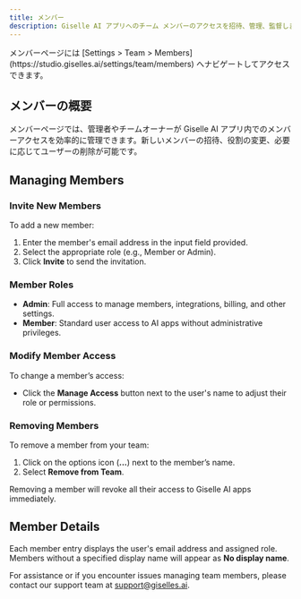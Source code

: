 ```yaml
---
title: メンバー
description: Giselle AI アプリへのチーム メンバーのアクセスを招待、管理、監督します。
---
```


<Info>
メンバーページには [Settings > Team > Members](https://studio.giselles.ai/settings/team/members) へナビゲートしてアクセスできます。
</Info>

## メンバーの概要

メンバーページでは、管理者やチームオーナーが Giselle AI アプリ内でのメンバーアクセスを効率的に管理できます。新しいメンバーの招待、役割の変更、必要に応じてユーザーの削除が可能です。

## Managing Members

### Invite New Members

To add a new member:

1. Enter the member's email address in the input field provided.
2. Select the appropriate role (e.g., Member or Admin).
3. Click **Invite** to send the invitation.

### Member Roles

- **Admin**: Full access to manage members, integrations, billing, and other settings.
- **Member**: Standard user access to AI apps without administrative privileges.

### Modify Member Access

To change a member’s access:

- Click the **Manage Access** button next to the user's name to adjust their role or permissions.

### Removing Members

To remove a member from your team:

1. Click on the options icon (**...**) next to the member’s name.
2. Select **Remove from Team**.

<Warning>
Removing a member will revoke all their access to Giselle AI apps immediately.
</Warning>

## Member Details

Each member entry displays the user's email address and assigned role. Members without a specified display name will appear as **No display name**.

For assistance or if you encounter issues managing team members, please contact our support team at support@giselles.ai.

